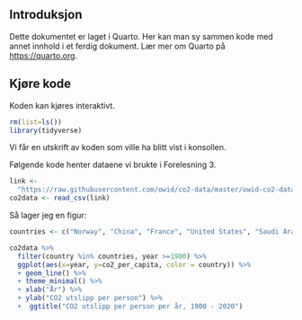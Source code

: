 ## Introduksjon

Dette dokumentet er laget i Quarto. Her kan man sy sammen kode med annet innhold i et ferdig dokument. Lær mer om Quarto på <https://quarto.org>.

## Kjøre kode

Koden kan kjøres interaktivt.

```{r}
rm(list=ls())
library(tidyverse)
```

Vi får en utskrift av koden som ville ha blitt vist i konsollen.

Følgende kode henter dataene vi brukte i Forelesning 3.

```{r}


link <- 
  "https://raw.githubusercontent.com/owid/co2-data/master/owid-co2-data.csv"
co2data <- read_csv(link)
```

Så lager jeg en figur:

```{r}
countries <- c("Norway", "China", "France", "United States", "Saudi Arabia")

co2data %>% 
  filter(country %in% countries, year >=1900) %>% 
  ggplot(aes(x=year, y=co2_per_capita, color = country)) %>%
  + geom_line() %>%
  + theme_minimal() %>%
  + xlab("År") %>%
  + ylab("CO2 utslipp per person") %>%
  +  ggtitle("CO2 utslipp per person per år, 1900 - 2020") 
```
